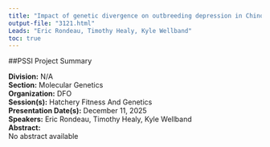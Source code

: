 ```yaml
---
title: "Impact of genetic divergence on outbreeding depression in Chinook Salmon"
output-file: "3121.html"
Leads: "Eric Rondeau, Timothy Healy, Kyle Wellband"
toc: true
---
```


##PSSI Project Summary

**Division:** N/A  
**Section:** Molecular Genetics  
**Organization:** DFO  
**Session(s):** Hatchery Fitness And Genetics  
**Presentation Date(s):** December 11, 2025  
**Speakers:** Eric Rondeau, Timothy Healy, Kyle Wellband  
**Abstract:**  
No abstract available   


